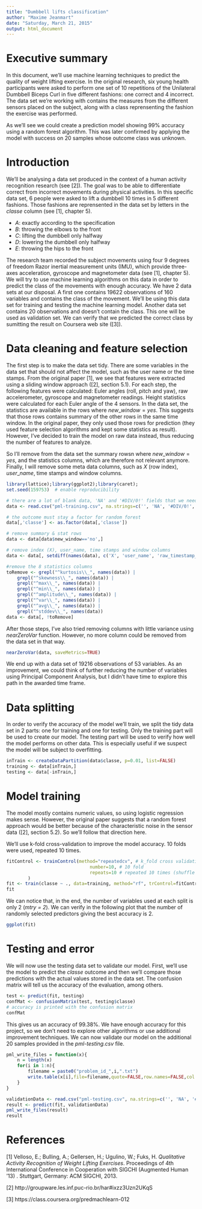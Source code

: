 ```yaml
---
title: "Dumbbell lifts classification"
author: "Maxime Jeanmart"
date: "Saturday, March 21, 2015"
output: html_document
---
```


# Executive summary

In this document, we'll use machine learning techniques to predict the quality of weight lifting exercise.
In the original research, six young health participants were asked to perform one set of 10 repetitions of the Unilateral Dumbbell Biceps Curl in five different fashions: one correct and 4 incorrect. The data set we're working with contains the measures from the different sensors placed on the subject,
along with a class reprensenting the fashion the exercise was performed.

As we'll see we could create a prediction model showing 99% accuracy using a random forest algorithm. 
This was later confirmed by applying the model with success on 20 samples whose outcome class was unknown.

# Introduction
We'll be analysing a data set produced in the context of a human activity recognition 
research (see [2]). The goal was to be able to differentiate correct from incorrect movements during physical activities. In this specific data set, 6 people were asked to lift a dumbbell 10 times in 5 different fashions. Those fashions are reprensented in the data set by letters in the _classe_ column (see [1], chapter 5).

- _A_: exactly according to the specification 
- _B_: throwing the elbows to the front 
- _C_: lifting the dumbbell only halfway 
- _D_: lowering the dumbbell only halfway
- _E_: throwing the hips to the front

The research team recorded the subject movements using four 9 degrees of freedom Razor inertial measurement units (IMU), which provide three-axes
acceleration, gyroscope and magnetometer data (see [1], chapter 5). We will try to use machine learning algorithms on this data in order to predict the class of the movements with enough accuracy. We have 2 data sets at our disposal. A first one contains 19622 observations of 160 variables and contains the class of the movement. We'll be using this data set for training and testing the machine learning model. Another data set contains 20 observations and doesn't contain the class. This one will be used as validation set. We can verify that we predicted the correct class by sumitting the result on Coursera web site ([3]).

# Data cleaning and feature selection

The first step is to make the data set tidy. There are some variables in the data set that should not affect the model, such as the user name or the time stamps. From the original paper [1], we see that features were extracted using a sliding window approach ([2], section 5.1). For each step, the following features were calculated: Euler angles (roll, pitch and yaw), raw accelerometer, gyroscope and magnetometer readings. Height statistics were calculated for each Euler angle of the 4 sensors. In the data set, the statistics are available in the rows where $new\_window = yes$. This suggests that those rows contains summary of the other rows in the same time window. In the original paper, they only used those rows for prediction (they used feature selection algorithms and kept some statistics as result). However, I've decided to train the model on raw data instead, thus reducing the number of features to analyze.

So I'll remove from the data set the summary rowsn where $new\_window = yes$, and the statistics columns, which are therefore not relevant anymore. Finally, I will remove some meta data columns, such as $X$ (row index), $user\_name$, time stamps and window columns.

```r
library(lattice);library(ggplot2);library(caret);
set.seed(159753)  # enable reproducibility

# there are a lot of blank data, 'NA' and '#DIV/0!' fields that we need to consider as NA values
data <- read.csv("pml-training.csv", na.strings=c('', 'NA', '#DIV/0!', ' '), stringsAsFactors=FALSE)

# the outcome must stay a factor for random forest
data[,'classe'] <- as.factor(data[,'classe'])

# remove summary & stat rows
data <- data[data$new_window=='no',]

# remove index (X), user_name, time stamps and window columns
data <- data[, setdiff(names(data), c('X', 'user_name', 'raw_timestamp_part_1', 'raw_timestamp_part_2', 'cvtd_timestamp', 'new_window', 'num_window'))]

#remove the 8 statistics columns
toRemove <- grepl("^kurtosis\\_", names(data)) |
    grepl("^skewness\\_", names(data)) |
    grepl("^max\\_", names(data)) |
    grepl("^min\\_", names(data)) |
    grepl("^amplitude\\_", names(data)) |
    grepl("^var\\_", names(data)) |
    grepl("^avg\\_", names(data)) |
    grepl("^stddev\\_", names(data))
data <- data[, !toRemove]
```

After those steps, I've also tried removing columns with little variance using _nearZeroVar_ function. However, no more column could be removed from the data set in that way.

```r
nearZeroVar(data, saveMetrics=TRUE)
```

We end up with a data set of 19216 observations of 53 variables. As an improvement, we could think of further reducing the number of variables using Principal Component Analysis, but I didn't have time to explore this path in the awarded time frame.

# Data splitting

In order to verify the accuracy of the model we'll train, we split the tidy data set in 2 parts: one for training and one for testing. Only the training part will be used to create our model. The testing part will be used to verify how well the model performs on other data. This is especially useful if we suspect the model will be subject to overfitting.

```r
inTrain <- createDataPartition(data$classe, p=0.01, list=FALSE)
training <- data[inTrain,]
testing <- data[-inTrain,]
```


# Model training

The model mostly contains numeric values, so using logistic regression makes sense. However, the original paper suggests that a random forest approach would be better because of the characteristic noise in the sensor data ([2], section 5.2). So we'll follow that direction here.

We'll use k-fold cross-validation to improve the model accuracy. 10 folds were used, repeated 10 times.

```r
fitControl <- trainControl(method="repeatedcv", # k_fold cross validation
                               number=10, # 10 fold
                               repeats=10 # repeated 10 times (shuffle between repetitions)
        )
fit <- train(classe ~ ., data=training, method="rf", trControl=fitControl, metric="Accuracy")
fit
```

We can notice that, in the end, the number of variables used at each split is only 2 (_mtry = 2_). We can verify in the following plot that the number of randomly selected predictors giving the best accuracy is 2.

```r
ggplot(fit)
```


# Testing and error

We will now use the testing data set to validate our model. First, we'll use the model to predict the _classe_ outcome and then we'll compare those 
predictions with the actual values stored in the data set. The confusion matrix will tell us the accuracy of the evaluation, among others.

```r
test <- predict(fit, testing)
confMat <- confusionMatrix(test, testing$classe)
# accuracy is printed with the confusion matrix
confMat
```

This gives us an accuracy of 99.38%. We have enough accuracy for this project, so we don't need to explore other algorithms or use additional improvement techniques. We can now validate our model on the additional 20 samples provided in the _pml-testing.csv_ file.

```r
pml_write_files = function(x){
    n = length(x)
    for(i in 1:n){
        filename = paste0("problem_id_",i,".txt")
        write.table(x[i],file=filename,quote=FALSE,row.names=FALSE,col.names=FALSE)
    }
}

validationData <- read.csv("pml-testing.csv", na.strings=c('', 'NA', '#DIV/0!', ' '), stringsAsFactors=FALSE)
result <- predict(fit, validationData)
pml_write_files(result)
result
```

# References

[1] Velloso, E.; Bulling, A.; Gellersen, H.; Ugulino, W.; Fuks, H. _Qualitative Activity Recognition of Weight Lifting Exercises_. Proceedings of 4th International Conference in Cooperation with SIGCHI (Augmented Human '13) . Stuttgart, Germany: ACM SIGCHI, 2013.

[2] http://groupware.les.inf.puc-rio.br/har#ixzz3Uzn2UKqS

[3] https://class.coursera.org/predmachlearn-012
